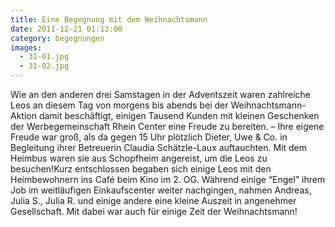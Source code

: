 ```yaml
---
title: Eine Begegnung mit dem Weihnachtsmann
date: 2011-12-21 01:13:00
category: begegnungen
images:
  - 31-01.jpg
  - 31-02.jpg
---
```


Wie an den anderen drei Samstagen in der Adventszeit waren zahlreiche Leos an diesem Tag von morgens bis abends bei der Weihnachtsmann-Aktion damit beschäftigt, einigen Tausend Kunden mit kleinen Geschenken der Werbegemeinschaft Rhein Center eine Freude zu bereiten. – Ihre eigene Freude war groß, als da gegen 15 Uhr plötzlich Dieter, Uwe & Co. in Begleitung ihrer Betreuerin Claudia Schätzle-Laux auftauchten. Mit dem Heimbus waren sie aus Schopfheim angereist, um die Leos zu besuchen!Kurz entschlossen begaben sich einige Leos mit den Heimbewohnern ins Café beim Kino im 2. OG. Während einige “Engel” ihrem Job im weitläufigen Einkaufscenter weiter nachgingen, nahmen Andreas, Julia S., Julia R. und einige andere eine kleine Auszeit in angenehmer Gesellschaft. Mit dabei war auch für einige Zeit der Weihnachtsmann!
